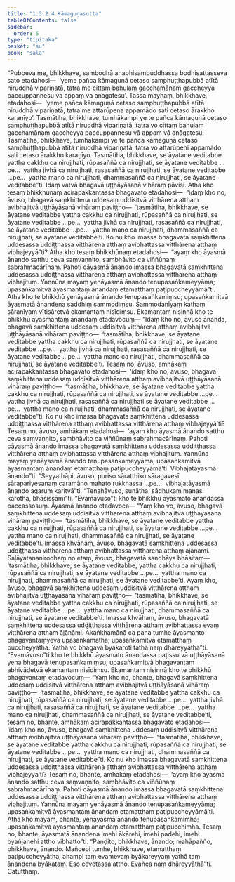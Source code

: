 ```yaml
---
title: "1.3.2.4 Kāmaguṇasutta"
tableOfContents: false
sidebar:
  order: 5
type: "tipitaka"
basket: "su"
book: "sala"
---
```



<DynamicBreadcrumb />

<Division number="117" book="sala">

<Paragraph number="637" book="sala">
“Pubbeva me, bhikkhave, sambodhā anabhisambuddhassa bodhisattasseva sato etadahosi—  ‘yeme pañca kāmaguṇā cetaso samphuṭṭhapubbā atītā niruddhā vipariṇatā, tatra me cittaṃ bahulaṃ gacchamānaṃ gaccheyya paccuppannesu vā appaṃ vā anāgatesu’. Tassa mayhaṃ, bhikkhave, etadahosi—  ‘yeme pañca kāmaguṇā cetaso samphuṭṭhapubbā atītā niruddhā vipariṇatā, tatra me attarūpena appamādo sati cetaso ārakkho karaṇīyo’. Tasmātiha, bhikkhave, tumhākampi ye te pañca kāmaguṇā cetaso samphuṭṭhapubbā atītā niruddhā vipariṇatā, tatra vo cittaṃ bahulaṃ gacchamānaṃ gaccheyya paccuppannesu vā appaṃ vā anāgatesu. Tasmātiha, bhikkhave, tumhākampi ye te pañca kāmaguṇā cetaso samphuṭṭhapubbā atītā niruddhā vipariṇatā, tatra vo attarūpehi appamādo sati cetaso ārakkho karaṇīyo. Tasmātiha, bhikkhave, se āyatane veditabbe yattha cakkhu ca nirujjhati, rūpasaññā ca nirujjhati, se āyatane veditabbe …pe…  yattha jivhā ca nirujjhati, rasasaññā ca nirujjhati, se āyatane veditabbe …pe…  yattha mano ca nirujjhati, dhammasaññā ca nirujjhati, se āyatane veditabbe”ti. Idaṃ vatvā bhagavā uṭṭhāyāsanā vihāraṃ pāvisi.
</Paragraph>

<Paragraph number="638" book="sala">
Atha kho tesaṃ bhikkhūnaṃ acirapakkantassa bhagavato etadahosi—  “idaṃ kho no, āvuso, bhagavā saṃkhittena uddesaṃ uddisitvā vitthārena atthaṃ avibhajitvā uṭṭhāyāsanā vihāraṃ paviṭṭho—  ‘tasmātiha, bhikkhave, se āyatane veditabbe yattha cakkhu ca nirujjhati, rūpasaññā ca nirujjhati, se āyatane veditabbe …pe…  yattha jivhā ca nirujjhati, rasasaññā ca nirujjhati, se āyatane veditabbe …pe…  yattha mano ca nirujjhati, dhammasaññā ca nirujjhati, se āyatane veditabbe’ti. Ko nu kho imassa bhagavatā saṃkhittena uddesassa uddiṭṭhassa vitthārena atthaṃ avibhattassa vitthārena atthaṃ vibhajeyyā”ti?
</Paragraph>

<Paragraph number="639" book="sala">
Atha kho tesaṃ bhikkhūnaṃ etadahosi—  “ayaṃ kho āyasmā ānando satthu ceva saṃvaṇṇito, sambhāvito ca viññūnaṃ sabrahmacārīnaṃ. Pahoti cāyasmā ānando imassa bhagavatā saṃkhittena uddesassa uddiṭṭhassa vitthārena atthaṃ avibhattassa vitthārena atthaṃ vibhajituṃ. Yannūna mayaṃ yenāyasmā ānando tenupasaṅkameyyāma; upasaṅkamitvā āyasmantaṃ ānandaṃ etamatthaṃ paṭipuccheyyāmā”ti.
</Paragraph>

<Paragraph number="640" book="sala">
Atha kho te bhikkhū yenāyasmā ānando tenupasaṅkamiṃsu; upasaṅkamitvā āyasmatā ānandena saddhiṃ sammodiṃsu. Sammodanīyaṃ kathaṃ sāraṇīyaṃ vītisāretvā ekamantaṃ nisīdiṃsu. Ekamantaṃ nisinnā kho te bhikkhū āyasmantaṃ ānandaṃ etadavocuṃ—
</Paragraph>

<Paragraph number="641" book="sala">
“Idaṃ kho no, āvuso ānanda, bhagavā saṃkhittena uddesaṃ uddisitvā vitthārena atthaṃ avibhajitvā uṭṭhāyāsanā vihāraṃ paviṭṭho—  ‘tasmātiha, bhikkhave, se āyatane veditabbe yattha cakkhu ca nirujjhati, rūpasaññā ca nirujjhati, se āyatane veditabbe …pe…  yattha jivhā ca nirujjhati, rasasaññā ca nirujjhati, se āyatane veditabbe …pe…  yattha mano ca nirujjhati, dhammasaññā ca nirujjhati, se āyatane veditabbe’ti. Tesaṃ no, āvuso, amhākaṃ acirapakkantassa bhagavato etadahosi—  ‘idaṃ kho no, āvuso, bhagavā saṃkhittena uddesaṃ uddisitvā vitthārena atthaṃ avibhajitvā uṭṭhāyāsanā vihāraṃ paviṭṭho—  “tasmātiha, bhikkhave, se āyatane veditabbe yattha cakkhu ca nirujjhati, rūpasaññā ca nirujjhati, se āyatane veditabbe …pe…  yattha jivhā ca nirujjhati, rasasaññā ca nirujjhati se āyatane veditabbe …pe…  yattha mano ca nirujjhati, dhammasaññā ca nirujjhati, se āyatane veditabbe”ti. Ko nu kho imassa bhagavatā saṃkhittena uddesassa uddiṭṭhassa vitthārena atthaṃ avibhattassa vitthārena atthaṃ vibhajeyyā’ti? Tesaṃ no, āvuso, amhākaṃ etadahosi—  ‘ayaṃ kho āyasmā ānando satthu ceva saṃvaṇṇito, sambhāvito ca viññūnaṃ sabrahmacārīnaṃ. Pahoti cāyasmā ānando imassa bhagavatā saṃkhittena uddesassa uddiṭṭhassa vitthārena atthaṃ avibhattassa vitthārena atthaṃ vibhajituṃ. Yannūna mayaṃ yenāyasmā ānando tenupasaṅkameyyāma; upasaṅkamitvā āyasmantaṃ ānandaṃ etamatthaṃ paṭipuccheyyāmā’ti. Vibhajatāyasmā ānando”ti.
</Paragraph>

<Paragraph number="642" book="sala">
“Seyyathāpi, āvuso, puriso sāratthiko sāragavesī sārapariyesanaṃ caramāno mahato rukkhassa …pe…  vibhajatāyasmā ānando agaruṃ karitvā”ti.
</Paragraph>

<Paragraph number="643" book="sala">
“Tenahāvuso, suṇātha, sādhukaṃ manasi karotha, bhāsissāmī”ti. “Evamāvuso”ti kho te bhikkhū āyasmato ānandassa paccassosuṃ. Āyasmā ānando etadavoca—
</Paragraph>

<Paragraph number="644" book="sala">
“Yaṃ kho vo, āvuso, bhagavā saṃkhittena uddesaṃ uddisitvā vitthārena atthaṃ avibhajitvā uṭṭhāyāsanā vihāraṃ paviṭṭho—  ‘tasmātiha, bhikkhave, se āyatane veditabbe yattha cakkhu ca nirujjhati, rūpasaññā ca nirujjhati, se āyatane veditabbe …pe…  yattha mano ca nirujjhati, dhammasaññā ca nirujjhati, se āyatane veditabbe’ti. Imassa khvāhaṃ, āvuso, bhagavatā saṃkhittena uddesassa uddiṭṭhassa vitthārena atthaṃ avibhattassa vitthārena atthaṃ ājānāmi. Saḷāyatananirodhaṃ no etaṃ, āvuso, bhagavatā sandhāya bhāsitaṃ—  ‘tasmātiha, bhikkhave, se āyatane veditabbe, yattha cakkhu ca nirujjhati, rūpasaññā ca nirujjhati, se āyatane veditabbe …pe…  yattha mano ca nirujjhati, dhammasaññā ca nirujjhati, se āyatane veditabbe’ti. Ayaṃ kho, āvuso, bhagavā saṃkhittena uddesaṃ uddisitvā vitthārena atthaṃ avibhajitvā uṭṭhāyāsanā vihāraṃ paviṭṭho—  ‘tasmātiha, bhikkhave, se āyatane veditabbe yattha cakkhu ca nirujjhati, rūpasaññā ca nirujjhati, se āyatane veditabbe …pe…  yattha mano ca nirujjhati, dhammasaññā ca nirujjhati, se āyatane veditabbe’ti. Imassa khvāhaṃ, āvuso, bhagavatā saṃkhittena uddesassa uddiṭṭhassa vitthārena atthaṃ avibhattassa evaṃ vitthārena atthaṃ ājānāmi. Ākaṅkhamānā ca pana tumhe āyasmanto bhagavantaṃyeva upasaṅkamatha; upasaṅkamitvā etamatthaṃ puccheyyātha. Yathā vo bhagavā byākaroti tathā naṃ dhāreyyāthā”ti.
</Paragraph>

<Paragraph number="645" book="sala">
“Evamāvuso”ti kho te bhikkhū āyasmato ānandassa paṭissutvā uṭṭhāyāsanā yena bhagavā tenupasaṅkamiṃsu; upasaṅkamitvā bhagavantaṃ abhivādetvā ekamantaṃ nisīdiṃsu. Ekamantaṃ nisinnā kho te bhikkhū bhagavantaṃ etadavocuṃ—
</Paragraph>

<Paragraph number="646" book="sala">
“Yaṃ kho no, bhante, bhagavā saṃkhittena uddesaṃ uddisitvā vitthārena atthaṃ avibhajitvā uṭṭhāyāsanā vihāraṃ paviṭṭho—  ‘tasmātiha, bhikkhave, se āyatane veditabbe yattha cakkhu ca nirujjhati, rūpasaññā ca nirujjhati, se āyatane veditabbe …pe…  yattha jivhā ca nirujjhati, rasasaññā ca nirujjhati, se āyatane veditabbe …pe…  yattha mano ca nirujjhati, dhammasaññā ca nirujjhati, se āyatane veditabbe’ti, tesaṃ no, bhante, amhākaṃ acirapakkantassa bhagavato etadahosi—  ‘idaṃ kho no, āvuso, bhagavā saṃkhittena uddesaṃ uddisitvā vitthārena atthaṃ avibhajitvā uṭṭhāyāsanā vihāraṃ paviṭṭho—  “tasmātiha, bhikkhave, se āyatane veditabbe yattha cakkhu ca nirujjhati, rūpasaññā ca nirujjhati, se āyatane veditabbe …pe…  yattha mano ca nirujjhati, dhammasaññā ca nirujjhati, se āyatane veditabbe”ti. Ko nu kho imassa bhagavatā saṃkhittena uddesassa uddiṭṭhassa vitthārena atthaṃ avibhattassa vitthārena atthaṃ vibhajeyyā’ti? Tesaṃ no, bhante, amhākaṃ etadahosi—  ‘ayaṃ kho āyasmā ānando satthu ceva saṃvaṇṇito, sambhāvito ca viññūnaṃ sabrahmacārīnaṃ. Pahoti cāyasmā ānando imassa bhagavatā saṃkhittena uddesassa uddiṭṭhassa vitthārena atthaṃ avibhattassa vitthārena atthaṃ vibhajituṃ. Yannūna mayaṃ yenāyasmā ānando tenupasaṅkameyyāma; upasaṅkamitvā āyasmantaṃ ānandaṃ etamatthaṃ paṭipuccheyyāmā’ti. Atha kho mayaṃ, bhante, yenāyasmā ānando tenupasaṅkamimha; upasaṅkamitvā āyasmantaṃ ānandaṃ etamatthaṃ paṭipucchimha. Tesaṃ no, bhante, āyasmatā ānandena imehi ākārehi, imehi padehi, imehi byañjanehi attho vibhatto”ti.
</Paragraph>

<Paragraph number="647" book="sala">
“Paṇḍito, bhikkhave, ānando; mahāpañño, bhikkhave, ānando. Mañcepi tumhe, bhikkhave, etamatthaṃ paṭipuccheyyātha, ahampi taṃ evamevaṃ byākareyyaṃ yathā taṃ ānandena byākataṃ. Eso cevetassa attho. Evañca naṃ dhāreyyāthā”ti.

</Paragraph>
</Division>

<Paragraph number="648" type="center" book="sala">
Catutthaṃ.
</Paragraph>